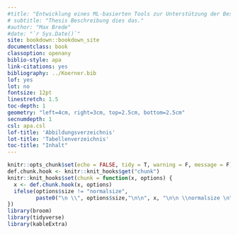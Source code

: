 ```yaml
--- 
#title: "Entwicklung eines ML-basierten Tools zur Unterstützung der Bestimmung von Kornverteilungen in elektronenmikroskopischen Aufnahmen."
# subtitle: "Thesis Beschreibung dies das."
#author: "Max Brede"
#date: "`r Sys.Date()`"
site: bookdown::bookdown_site
documentclass: book
classoption: openany
biblio-style: apa
link-citations: yes
bibliography: ../Koerner.bib
lof: yes
lot: no
fontsize: 12pt
linestretch: 1.5
toc-depth: 1
geometry: "left=4cm, right=3cm, top=2.5cm, bottom=2.5cm"
secnumdepth: 1
csl: apa.csl    
lof-title: 'Abbildungsverzeichnis'
lot-title: 'Tabellenverzeichnis'
toc-title: "Inhalt"
---
```


```r
knitr::opts_chunk$set(echo = FALSE, tidy = T, warning = F, message = F)
def.chunk.hook <- knitr::knit_hooks$get("chunk")
knitr::knit_hooks$set(chunk = function(x, options) {
  x <- def.chunk.hook(x, options)
  ifelse(options$size != "normalsize", 
         paste0("\n \\", options$size,"\n\n", x, "\n\n \\normalsize \n"), x)
})
library(broom)
library(tidyverse)
library(kableExtra)
```

